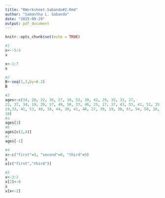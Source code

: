 ```yaml
---
title: "RWorksheet.Sabando#2.Rmd"
author: "Samantha L. Sabando"
date: "2025-09-29"
output: pdf_document
---
```


```r
knitr::opts_chunk$set(echo = TRUE)
```

``` r
#1
x<--5:5
x

x<-1:7
x
```
``` r
#2
B<-seq(1,3,by=0.2)
B
```
``` r
#3
ages<-c(34, 28, 22, 36, 27, 18, 52, 39, 42, 29, 35, 31, 27,
22, 37, 34, 19, 20, 57, 49, 50, 37, 46, 25, 17, 37, 43, 53, 41, 51, 35,
24,33, 41, 53, 40, 18, 44, 38, 41, 48, 27, 39, 19, 30, 61, 54, 58, 26,
18)
#a
ages[3]
#b
ages[c(2,4)]
#c
ages[-1]
```
``` r
#4
x<-c("first"=3, "second"=0, "third"=9)
x
x[c("first","third")]
```
``` r
#5
x<-3:2
x[2]<-0
x
x[x<-2]
```
